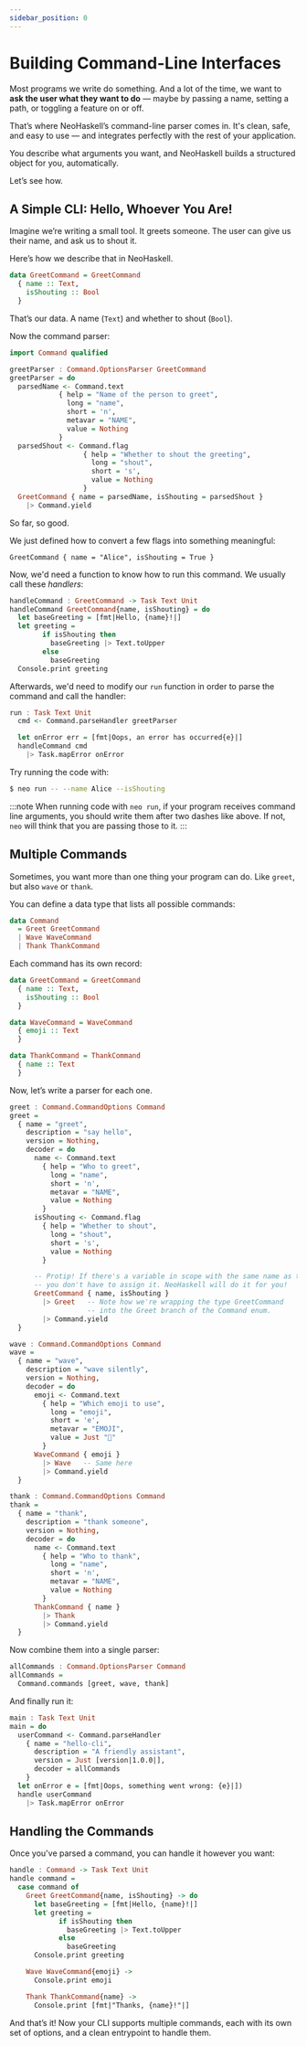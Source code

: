 ```yaml
---
sidebar_position: 0
---
```



# Building Command-Line Interfaces

Most programs we write do something. And a lot of the time, we want to **ask the user what they want to do** — maybe by passing a name, setting a path, or toggling a feature on or off.

That’s where NeoHaskell’s command-line parser comes in. It's clean, safe, and easy to use — and integrates perfectly with the rest of your application.

You describe what arguments you want, and NeoHaskell builds a structured object for you, automatically.

Let’s see how.

## A Simple CLI: Hello, Whoever You Are!

Imagine we’re writing a small tool. It greets someone. The user can give us their name, and ask us to shout it.

Here’s how we describe that in NeoHaskell.

```haskell
data GreetCommand = GreetCommand
  { name :: Text,
    isShouting :: Bool
  }
```

That’s our data. A name (`Text`) and whether to shout (`Bool`).

Now the command parser:

```haskell
import Command qualified

greetParser : Command.OptionsParser GreetCommand
greetParser = do
  parsedName <- Command.text
            { help = "Name of the person to greet",
              long = "name",
              short = 'n',
              metavar = "NAME",
              value = Nothing
            }
  parsedShout <- Command.flag
                  { help = "Whether to shout the greeting",
                    long = "shout",
                    short = 's',
                    value = Nothing
                  }
  GreetCommand { name = parsedName, isShouting = parsedShout }
    |> Command.yield
```

So far, so good.

We just defined how to convert a few flags into something meaningful:

`GreetCommand { name = "Alice", isShouting = True }`

Now, we'd need a function to know how to run this command. We usually call these _handlers_:

```hs
handleCommand : GreetCommand -> Task Text Unit
handleCommand GreetCommand{name, isShouting} = do
  let baseGreeting = [fmt|Hello, {name}!|]
  let greeting =
        if isShouting then
          baseGreeting |> Text.toUpper
        else
          baseGreeting
  Console.print greeting
```

Afterwards, we'd need to modify our `run` function in order to parse the command and call the handler:

```hs
run : Task Text Unit
  cmd <- Command.parseHandler greetParser

  let onError err = [fmt|Oops, an error has occurred{e}|]
  handleCommand cmd
    |> Task.mapError onError
```

Try running the code with:

```bash
$ neo run -- --name Alice --isShouting
```

:::note
When running code with `neo run`, if your program receives command line arguments, you should write them
after two dashes like above. If not, `neo` will think that you are passing those to it.
:::

## Multiple Commands

Sometimes, you want more than one thing your program can do. Like `greet`, but also `wave` or `thank`.

You can define a data type that lists all possible commands:

```haskell
data Command
  = Greet GreetCommand
  | Wave WaveCommand
  | Thank ThankCommand
```

Each command has its own record:

```haskell
data GreetCommand = GreetCommand
  { name :: Text,
    isShouting :: Bool
  }

data WaveCommand = WaveCommand
  { emoji :: Text
  }

data ThankCommand = ThankCommand
  { name :: Text
  }
```

Now, let’s write a parser for each one.

```haskell
greet : Command.CommandOptions Command
greet =
  { name = "greet",
    description = "say hello",
    version = Nothing,
    decoder = do
      name <- Command.text
        { help = "Who to greet",
          long = "name",
          short = 'n',
          metavar = "NAME",
          value = Nothing
        }
      isShouting <- Command.flag
        { help = "Whether to shout",
          long = "shout",
          short = 's',
          value = Nothing
        }

      -- Protip! If there's a variable in scope with the same name as the record field,
      -- you don't have to assign it. NeoHaskell will do it for you!
      GreetCommand { name, isShouting }
        |> Greet   -- Note how we're wrapping the type GreetCommand
                   -- into the Greet branch of the Command enum.
        |> Command.yield
  }
```

```haskell
wave : Command.CommandOptions Command
wave =
  { name = "wave",
    description = "wave silently",
    version = Nothing,
    decoder = do
      emoji <- Command.text
        { help = "Which emoji to use",
          long = "emoji",
          short = 'e',
          metavar = "EMOJI",
          value = Just "👋"
        }
      WaveCommand { emoji }
        |> Wave   -- Same here
        |> Command.yield
  }
```

```haskell
thank : Command.CommandOptions Command
thank =
  { name = "thank",
    description = "thank someone",
    version = Nothing,
    decoder = do
      name <- Command.text
        { help = "Who to thank",
          long = "name",
          short = 'n',
          metavar = "NAME",
          value = Nothing
        }
      ThankCommand { name }
        |> Thank
        |> Command.yield
  }
```

Now combine them into a single parser:

```haskell
allCommands : Command.OptionsParser Command
allCommands =
  Command.commands [greet, wave, thank]
```

And finally run it:

```haskell
main : Task Text Unit
main = do
  userCommand <- Command.parseHandler
    { name = "hello-cli",
      description = "A friendly assistant",
      version = Just [version|1.0.0|],
      decoder = allCommands
    }
  let onError e = [fmt|Oops, something went wrong: {e}|])
  handle userCommand
    |> Task.mapError onError
```

## Handling the Commands

Once you've parsed a command, you can handle it however you want:

```haskell
handle : Command -> Task Text Unit
handle command =
  case command of
    Greet GreetCommand{name, isShouting} -> do
      let baseGreeting = [fmt|Hello, {name}!|]
      let greeting =
            if isShouting then
              baseGreeting |> Text.toUpper
            else
              baseGreeting
      Console.print greeting

    Wave WaveCommand{emoji} ->
      Console.print emoji

    Thank ThankCommand{name} ->
      Console.print [fmt|"Thanks, {name}!"|]
```

And that’s it! Now your CLI supports multiple commands, each with its own set of options, and a clean entrypoint to handle them.
